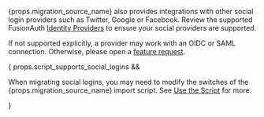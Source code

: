 
{props.migration_source_name} also provides integrations with other social login providers such as Twitter, Google or Facebook. Review the supported FusionAuth [Identity Providers](/docs/lifecycle/authenticate-users/identity-providers/) to ensure your social providers are supported.

If not supported explicitly, a provider may work with an OIDC or SAML connection. Otherwise, please open a [feature request](https://github.com/fusionauth/fusionauth-issues/).

{ props.script_supports_social_logins &&
  <p>When migrating social logins, you may need to modify the switches of the {props.migration_source_name} import script. See <a href="#use-the-script">Use the Script</a> for more.</p>
}

